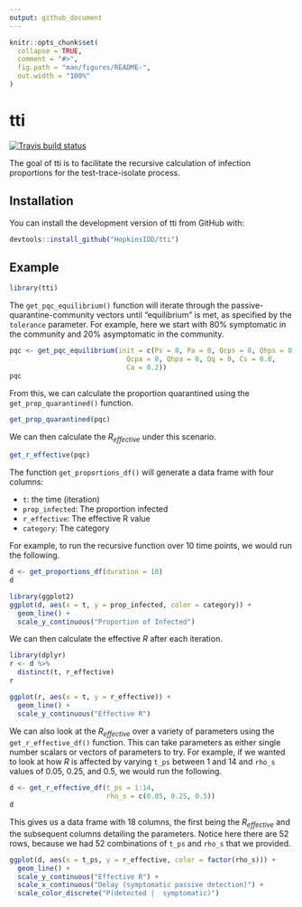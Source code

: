 ```yaml
---
output: github_document
---
```


<!-- README.md is generated from README.Rmd. Please edit that file -->

```r
knitr::opts_chunk$set(
  collapse = TRUE,
  comment = "#>",
  fig.path = "man/figures/README-",
  out.width = "100%"
)
```

# tti

<!-- badges: start -->
[![Travis build status](https://travis-ci.org/HopkinsIDD/tti.svg?branch=master)](https://travis-ci.org/HopkinsIDD/tti)
<!-- badges: end -->

The goal of tti is to facilitate the recursive calculation of infection proportions for the test-trace-isolate process.

## Installation

You can install the development version of tti from GitHub with:

``` r
devtools::install_github("HopkinsIDD/tti")
```

## Example

```r
library(tti)
```

The `get_pqc_equilibrium()` function will iterate through the passive-quarantine-community vectors until "equilibrium" is met, as specified by the `tolerance` parameter. For example, here we start with 80% symptomatic in the community and 20% asymptomatic in the community.

```r
pqc <- get_pqc_equilibrium(init = c(Ps = 0, Pa = 0, Qcps = 0, Qhps = 0,
                             Qcpa = 0, Qhpa = 0, Qq = 0, Cs = 0.8,
                             Ca = 0.2))
pqc
```

From this, we can calculate the proportion quarantined using the `get_prop_quarantined()` function.

```r
get_prop_quarantined(pqc)
```

We can then calculate the $R_{effective}$ under this scenario.

```r
get_r_effective(pqc)
```

The function `get_proportions_df()` will generate a data frame with four columns:  

* `t`: the time (iteration)  
* `prop_infected`: The proportion infected  
* `r_effective`: The effective R value
* `category`: The category

For example, to run the recursive function over 10 time points, we would run the following.

```r
d <- get_proportions_df(duration = 10)
d
```

```r
library(ggplot2)
ggplot(d, aes(x = t, y = prop_infected, color = category)) + 
  geom_line() + 
  scale_y_continuous("Proportion of Infected")
```

We can then calculate the effective $R$ after each iteration.

```r
library(dplyr)
r <- d %>%
  distinct(t, r_effective)
r
```

```r
ggplot(r, aes(x = t, y = r_effective)) +
  geom_line() +
  scale_y_continuous("Effective R")
```

We can also look at the $R_{effective}$ over a variety of parameters using the `get_r_effective_df()` function. This can take parameters as either single number scalars or vectors of parameters to try. For example, if we wanted to look at how $R$ is affected by varying `t_ps` between 1 and 14 and `rho_s` values of 0.05, 0.25, and 0.5, we would run the following.

```r
d <- get_r_effective_df(t_ps = 1:14, 
                        rho_s = c(0.05, 0.25, 0.5))
d
```

This gives us a data frame with 18 columns, the first being the $R_{effective}$ and the subsequent columns detailing the parameters. Notice here there are 52 rows, because we had 52 combinations of `t_ps` and `rho_s` that we provided.

```r
ggplot(d, aes(x = t_ps, y = r_effective, color = factor(rho_s))) +
  geom_line() + 
  scale_y_continuous("Effective R") + 
  scale_x_continuous("Delay (symptomatic passive detection)") + 
  scale_color_discrete("P(detected |  symptomatic)")
```


